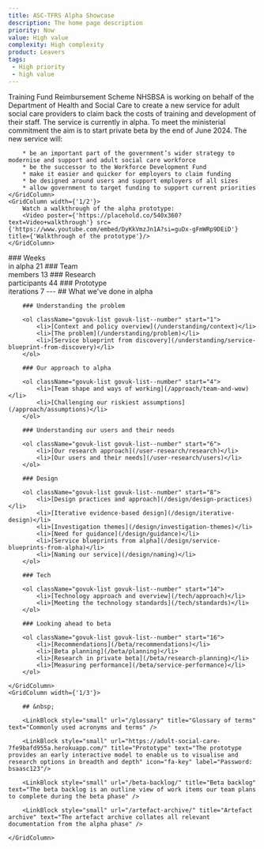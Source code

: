 ```yaml
---
title: ASC-TFRS Alpha Showcase
description: The home page description
priority: Now
value: High value
complexity: High complexity
product: Leavers
tags:
 - High priority
 - high value
---
```

<GridRow>
    <GridColumn width={'full'}>
        <Heading caption='Adult Social Care' kicker='Alpha assessment:' tag='h1'>Training Fund Reimbursement Scheme</Heading>
        <LeadParagraph>NHSBSA is working on behalf of the Department of Health and Social Care to create a new service for adult social care providers to claim back the costs of training and development of their staff.</LeadParagraph>
    </GridColumn>
    <GridColumn width={'1/2'}>
        The service is currently in alpha. To meet the ministerial commitment the aim is to start private beta by the end of June 2024. The new service will:

        * be an important part of the government’s wider strategy to modernise and support and adult social care workforce
        * be the successor to the Workforce Development Fund
        * make it easier and quicker for employers to claim funding
        * be designed around users and support employers of all sizes
        * allow government to target funding to support current priorities
    </GridColumn>
    <GridColumn width={'1/2'}>
        Watch a walkthrough of the alpha prototype:
        <Video poster={'https://placehold.co/540x360?text=Video+walkthrough'} src={'https://www.youtube.com/embed/DyKkVmzJn1A?si=guDx-gFmWRp9DEiD'} title={'Walkthrough of the prototype'}/>
    </GridColumn>
</GridRow>
<GridRow>
    <GridColumn width={'1/4'} className="statistic">
        ### Weeks<br/> in alpha
        21
    </GridColumn>
    <GridColumn width={'1/4'} className="statistic">
        ### Team<br/> members
        13
    </GridColumn>
    <GridColumn width={'1/4'} className="statistic">
        ### Research<br/> participants
        44
    </GridColumn>
    <GridColumn width={'1/4'} className="statistic">
        ### Prototype<br/> iterations
        7
    </GridColumn>
</GridRow>
<GridRow>
    <GridColumn width={'full'}>
        ---
    </GridColumn>
</GridRow>
<GridRow>
    <GridColumn width={'2/3'}>
        ## What we've done in alpha

        ### Understanding the problem

        <ol className="govuk-list govuk-list--number" start="1">
            <li>[Context and policy overview](/understanding/context)</li>
            <li>[The problem](/understanding/problem)</li>
            <li>[Service blueprint from discovery](/understanding/service-blueprint-from-discovery)</li>
        </ol>
        
        ### Our approach to alpha

        <ol className="govuk-list govuk-list--number" start="4">
            <li>[Team shape and ways of working](/approach/team-and-wow)</li>
            <li>[Challenging our riskiest assumptions](/approach/assumptions)</li>
        </ol>

        ### Understanding our users and their needs

        <ol className="govuk-list govuk-list--number" start="6">
            <li>[Our research approach](/user-research/research)</li>
            <li>[Our users and their needs](/user-research/users)</li>
        </ol>

        ### Design

        <ol className="govuk-list govuk-list--number" start="8">
            <li>[Design practices and approach](/design/design-practices)</li>
            <li>[Iterative evidence-based design](/design/iterative-design)</li>
            <li>[Investigation themes](/design/investigation-themes)</li>
            <li>[Need for guidance](/design/guidance)</li>
            <li>[Service blueprints from alpha](/design/service-blueprints-from-alpha)</li>
            <li>[Naming our service](/design/naming)</li>
        </ol>

        ### Tech

        <ol className="govuk-list govuk-list--number" start="14">
            <li>[Technology approach and overview](/tech/approach)</li>
            <li>[Meeting the technology standards](/tech/standards)</li>
        </ol>
        
        ### Looking ahead to beta

        <ol className="govuk-list govuk-list--number" start="16">
            <li>[Recommendations](/beta/recommendations)</li>
            <li>[Beta planning](/beta/planning)</li>
            <li>[Research in private beta](/beta/research-planning)</li>
            <li>[Measuring performance](/beta/service-performance)</li>
        </ol>

    </GridColumn>
    <GridColumn width={'1/3'}>

        ## &nbsp;

        <LinkBlock style="small" url="/glossary" title="Glossary of terms" text="Commonly used acronyms and terms" />
        
        <LinkBlock style="small" url="https://adult-social-care-7fe9bafd955a.herokuapp.com/" title="Prototype" text="The prototype provides an early interactive model to enable us to visualise and research options in breadth and depth" icon="fa-key" label="Password: bsaasc123"/>

        <LinkBlock style="small" url="/beta-backlog/" title="Beta backlog" text="The beta backlog is an outline view of work items our team plans to complete during the beta phase" />

        <LinkBlock style="small" url="/artefact-archive/" title="Artefact archive" text="The artefact archive collates all relevant documentation from the alpha phase" />

    </GridColumn>
</GridRow>